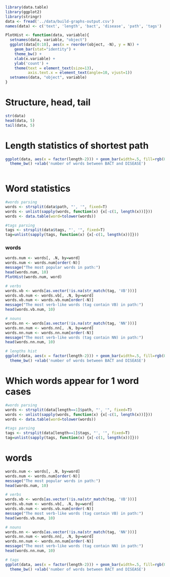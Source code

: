 ```r
library(data.table)
library(ggplot2)
library(stringr)
data <- fread('../data/build-graphs-output.csv')
names(data) <- c('text', 'length', 'bact', 'disease', 'path', 'tags')

PlotHist <- function(data, variable){
  setnames(data, variable, "object")
  ggplot(data[0:10], aes(x = reorder(object, -N), y = N)) + 
    geom_bar(stat="identity") + 
    theme_bw() + 
    xlab(x.variable) + 
    ylab('count') + 
    theme(text = element_text(size=13), 
          axis.text.x = element_text(angle=10, vjust=1))
  setnames(data, "object", variable)
}
```

# Structure, head, tail
```r
str(data)
head(data, 5)
tail(data, 5)
```

# Length statistics of shortest path
```r
ggplot(data, aes(x = factor(length-2))) + geom_bar(width=.5, fill=rgb(0.6, 0.6, 0.6, alpha=0.7)) + 
  theme_bw() +xlab('number of words between BACT and DISEASE')
  
```

# Word statistics
```r
#words parsing
words <- strsplit(data$path, "', '", fixed=T)
words <- unlist(sapply(words, function(x) {x[-c(1, length(x))]}))
words <- data.table(word=tolower(words))

#tags parsing
tags <- strsplit(data$tags, "', '", fixed=T)
tag=unlist(sapply(tags, function(x) {x[-c(1, length(x))]}))
```

### words
```r
words.num <- words[, .N, by=word]
words.num <- words.num[order(-N)]
message("The most popular words in path:")
head(words.num, 10)
PlotHist(words.num, word)

# verbs
words.vb <- words[as.vector(!is.na(str_match(tag, 'VB')))]
words.vb.num <- words.vb[, .N, by=word]
words.vb.num <- words.vb.num[order(-N)]
message("The most verb-like words (tag contain VB) in path:")
head(words.vb.num, 10)

# nouns
words.nn <- words[as.vector(!is.na(str_match(tag, 'NN')))]
words.nn.num <- words.nn[, .N, by=word]
words.nn.num <- words.nn.num[order(-N)]
message("The most verb-like words (tag contain NN) in path:")
head(words.nn.num, 10)

# lengths hist
ggplot(data, aes(x = factor(length-2))) + geom_bar(width=.5, fill=rgb(0.6, 0.6, 0.6, alpha=0.7)) + 
  theme_bw() +xlab('number of words between BACT and DISEASE')
```

# Which words appear for 1 word cases
```r
#words parsing
words <- strsplit(data[length==1]$path, "', '", fixed=T)
words <- unlist(sapply(words, function(x) {x[-c(1, length(x))]}))
words <- data.table(word=tolower(words))

#tags parsing
tags <- strsplit(data[length==1]$tags, "', '", fixed=T)
tag=unlist(sapply(tags, function(x) {x[-c(1, length(x))]}))
```

# words
```r
words.num <- words[, .N, by=word]
words.num <- words.num[order(-N)]
message("The most popular words in path:")
head(words.num, 10)

# verbs
words.vb <- words[as.vector(!is.na(str_match(tag, 'VB')))]
words.vb.num <- words.vb[, .N, by=word]
words.vb.num <- words.vb.num[order(-N)]
message("The most verb-like words (tag contain VB) in path:")
head(words.vb.num, 10)

# nouns
words.nn <- words[as.vector(!is.na(str_match(tag, 'NN')))]
words.nn.num <- words.nn[, .N, by=word]
words.nn.num <- words.nn.num[order(-N)]
message("The most verb-like words (tag contain NN) in path:")
head(words.nn.num, 10)

# tags
ggplot(data, aes(x = factor(length-2))) + geom_bar(width=.5, fill=rgb(0.6, 0.6, 0.6, alpha=0.7)) + 
  theme_bw() +xlab('number of words between BACT and DISEASE')
```
